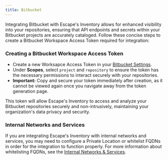 ```yaml
---
title: Bitbucket
---
```


Integrating Bitbucket with Escape's Inventory allows for enhanced visibility into your repositories, ensuring that API endpoints and secrets within your Bitbucket projects are accurately cataloged. Follow these concise steps to create a Bitbucket Workspace Access Token required for integration:

### Creating a Bitbucket Workspace Access Token

- Create a new Worksapce Access Token in your [Bitbucket Settings](https://support.atlassian.com/bitbucket-cloud/docs/workspace-access-tokens/).
- Under **Scopes**, select `project` and `repository` to ensure the token has the necessary permissions to interact securely with your repositories.
- **Important:** Copy and secure your token immediately after creation, as it cannot be viewed again once you navigate away from the token generation page.

This token will allow Escape's Inventory to access and analyze your Bitbucket repositories securely and non-intrusively, maintaining your organization's data privacy and security.

### Internal Networks and Services

If you are integrating Escape's Inventory with internal networks and services, you may need to configure a Private Location or whitelist FQDNs in order for the integration to function properly. For more information about whitelisting FQDNs, see the [Internal Networks & Services](/inventory/where/intranet).